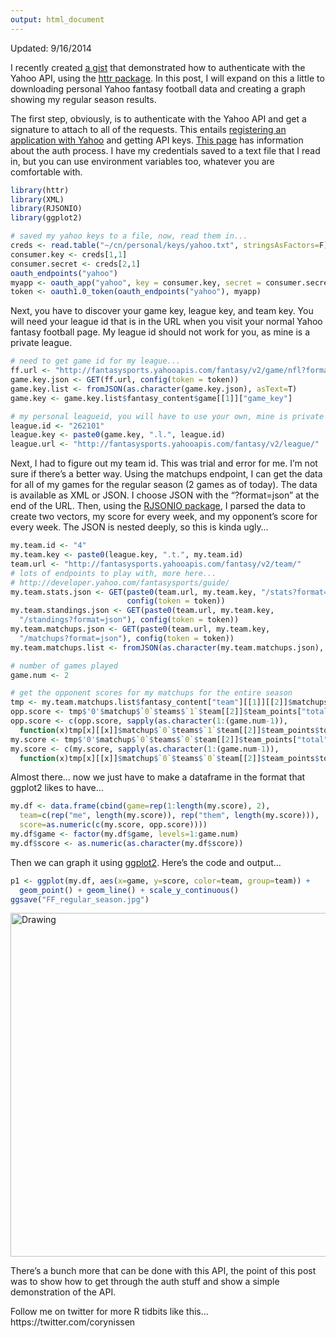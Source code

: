 ```yaml
---
output: html_document
---
```


Updated: 9/16/2014

I recently created [a gist](https://gist.github.com/corynissen/7676784) that demonstrated how to authenticate with the Yahoo API, using the [httr package](http://cran.r-project.org/web/packages/httr/). In this post, I will expand on this a little to downloading personal Yahoo fantasy football data and creating a graph showing my regular season results.  

The first step, obviously, is to authenticate with the Yahoo API and get a signature to attach to all of the requests. This entails [registering an application with Yahoo](https://developer.apps.yahoo.com/dashboard/createKey.html) and getting API keys. [This page](https://developer.yahoo.com/oauth/guide/oauth-auth-flow.html#oauth-consumerkey) has information about the auth process. I have my credentials saved to a text file that I read in, but you can use environment variables too, whatever you are comfortable with.
```r
library(httr)
library(XML)
library(RJSONIO)
library(ggplot2)

# saved my yahoo keys to a file, now, read them in...
creds <- read.table("~/cn/personal/keys/yahoo.txt", stringsAsFactors=F)
consumer.key <- creds[1,1]
consumer.secret <- creds[2,1]
oauth_endpoints("yahoo")
myapp <- oauth_app("yahoo", key = consumer.key, secret = consumer.secret)
token <- oauth1.0_token(oauth_endpoints("yahoo"), myapp)
```
  
Next, you have to discover your game key, league key, and team key. You will need your league id that is in the URL when you visit your normal Yahoo fantasy football page. My league id should not work for you, as mine is a private league.  
```r
# need to get game id for my league...
ff.url <- "http://fantasysports.yahooapis.com/fantasy/v2/game/nfl?format=json"
game.key.json <- GET(ff.url, config(token = token))
game.key.list <- fromJSON(as.character(game.key.json), asText=T)
game.key <- game.key.list$fantasy_content$game[[1]]["game_key"]

# my personal leagueid, you will have to use your own, mine is private
league.id <- "262101"
league.key <- paste0(game.key, ".l.", league.id)
league.url <- "http://fantasysports.yahooapis.com/fantasy/v2/league/"
```  

Next, I had to figure out my team id. This was trial and error for me. I'm not sure if there's a better way. Using the matchups endpoint, I can get the data for all of my games for the regular season (2 games as of today). The data is available as XML or JSON. I choose JSON with the "?format=json" at the end of the URL. Then, using the [RJSONIO package](http://cran.r-project.org/web/packages/RJSONIO/index.html), I parsed the data to create two vectors, my score for every week, and my opponent's score for every week. The JSON is nested deeply, so this is kinda ugly...
```r
my.team.id <- "4"
my.team.key <- paste0(league.key, ".t.", my.team.id)
team.url <- "http://fantasysports.yahooapis.com/fantasy/v2/team/"
# lots of endpoints to play with, more here... 
# http://developer.yahoo.com/fantasysports/guide/
my.team.stats.json <- GET(paste0(team.url, my.team.key, "/stats?format=json"), 
                          config(token = token))
my.team.standings.json <- GET(paste0(team.url, my.team.key, 
  "/standings?format=json"), config(token = token))
my.team.matchups.json <- GET(paste0(team.url, my.team.key, 
  "/matchups?format=json"), config(token = token))
my.team.matchups.list <- fromJSON(as.character(my.team.matchups.json), asText=T)

# number of games played
game.num <- 2

# get the opponent scores for my matchups for the entire season
tmp <- my.team.matchups.list$fantasy_content["team"][[1]][[2]]$matchups
opp.score <- tmp$'0'$matchup$`0`$teams$`1`$team[[2]]$team_points["total"]
opp.score <- c(opp.score, sapply(as.character(1:(game.num-1)),   
  function(x)tmp[x][[x]]$matchup$`0`$teams$`1`$team[[2]]$team_points$total))
my.score <- tmp$'0'$matchup$`0`$teams$`0`$team[[2]]$team_points["total"]
my.score <- c(my.score, sapply(as.character(1:(game.num-1)),   
  function(x)tmp[x][[x]]$matchup$`0`$teams$`0`$team[[2]]$team_points$total))
```  

Almost there... now we just have to make a dataframe in the format that ggplot2 likes to have...
```r
my.df <- data.frame(cbind(game=rep(1:length(my.score), 2), 
  team=c(rep("me", length(my.score)), rep("them", length(my.score))),
  score=as.numeric(c(my.score, opp.score))))
my.df$game <- factor(my.df$game, levels=1:game.num)
my.df$score <- as.numeric(as.character(my.df$score))
```  

Then we can graph it using [ggplot2](http://cran.r-project.org/web/packages/ggplot2/index.html). Here's the code and output...
```r
p1 <- ggplot(my.df, aes(x=game, y=score, color=team, group=team)) + 
  geom_point() + geom_line() + scale_y_continuous()
ggsave("FF_regular_season.jpg")
```  

<img src="FF_regular_season.jpg" alt="Drawing" align="middle" style="width: 550px;"/>

There's a bunch more that can be done with this API, the point of this post was to show how to get through the auth stuff and show a simple demonstration of the API.

Follow me on twitter for more R tidbits like this... https://twitter.com/corynissen


